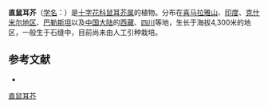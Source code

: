 {{Speciesbox
| name = 直鼠耳芥
| status = 
| status_system = 
| image = 
| genus = Arabidopsis
| species = stricta
| authority = (Camb.) N. Busch
}}

'''直鼠耳芥'''（[[学名|学名]]：{{lang|la|''Arabidopsis stricta''}}）是[[十字花科|十字花科]][[鼠耳芥属|鼠耳芥属]]的植物。分布在[[喜马拉雅山|喜马拉雅山]]、[[印度|印度]]、[[克什米尔地区|克什米尔地区]]、[[巴勒斯坦|巴勒斯坦]]以及[[中国大陆|中国大陆]]的[[西藏|西藏]]、[[四川|四川]]等地，生长于海拔4,300米的地区，一般生于石缝中，目前尚未由人工引种栽培。

== 参考文献 ==
<div class="references-small">
* {{cite web| url =http://www.bioinfo.cn/db05/KmzwSpecies.php?action=view&id=5863| title =直鼠耳芥| work =《中国高等植物数据库全库》| publisher =中国科学院微生物研究所| author =昆明植物研究所| accessdate =2009-02-25| deadurl =yes| archiveurl =https://web.archive.org/web/20160305031951/http://www.bioinfo.cn/db05/KmzwSpecies.php?action=view&id=5863| archivedate =2016年3月5日| df =}}
</div>
{{Taxonbar|from=Q15232088}}

[[Category:鼠耳芥属|直鼠耳芥]]


{{植物小作品}}